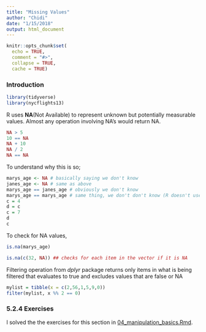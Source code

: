 ```yaml
---
title: "Missing Values"
author: "Chidi"
date: "1/15/2018"
output: html_document
---
```


```r
knitr::opts_chunk$set(
  echo = TRUE,
  comment = "#>",
  collapse = TRUE,
  cache = TRUE)
```


### Introduction  

```r
library(tidyverse)
library(nycflights13)
```

R uses **NA**(Not Available) to represent unknown but potentially measurable values. Almost any operation involving NA's would return NA. 

```r
NA > 5
10 == NA
NA + 10
NA / 2
NA == NA
```

To understand why this is so;  

```r
marys_age <- NA # basically saying we don't know
janes_age <- NA # same as above
marys_age == janes_age # obviously we don't know
marys_age == marys_age # same thing, we don't don't know (R doesn't use reference based assignment :) )
c = 4
d = c
c = 7
d
c
```

To check for NA values, 

```r
is.na(marys_age)

is.na(c(32, NA)) ## checks for each item in the vector if it is NA

```

Filtering operation from *dplyr* package returns only items in what is being filtered that evaluates to true and excludes values that are false or NA  

```r
mylist = tibble(x = c(2,56,1,5,9,0))
filter(mylist, x %% 2 == 0)
```

### 5.2.4 Exercises 

I solved the the exercises for this section in  [04_manipulation_basics.Rmd](04_manipualtion_basics.Rmd###Exercises).  




